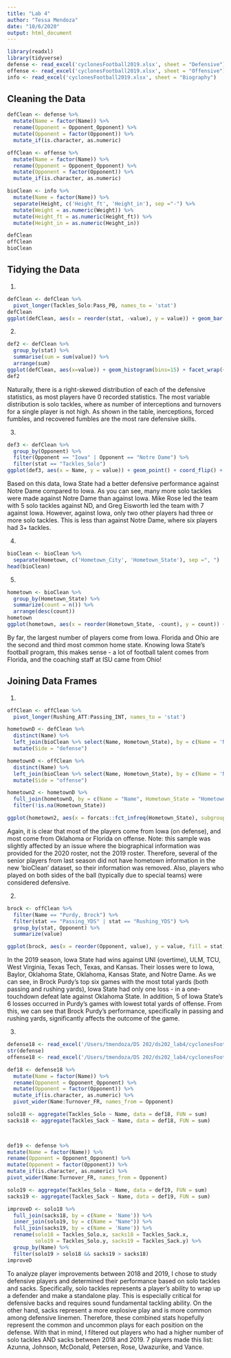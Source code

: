 ```yaml
---
title: "Lab 4"
author: "Tessa Mendoza"
date: "10/6/2020"
output: html_document
---
```


```r
library(readxl)
library(tidyverse)
defense <- read_excel('cyclonesFootball2019.xlsx', sheet = "Defensive")
offense <- read_excel('cyclonesFootball2019.xlsx', sheet = "Offensive")
info <- read_excel('cyclonesFootball2019.xlsx', sheet = "Biography")
```

## Cleaning the Data
```r
defClean <- defense %>%
  mutate(Name = factor(Name)) %>%
  rename(Opponent = Opponent_Opponent) %>%
  mutate(Opponent = factor(Opponent)) %>%
  mutate_if(is.character, as.numeric)

offClean <- offense %>%
  mutate(Name = factor(Name)) %>%
  rename(Opponent = Opponent_Opponent) %>%
  mutate(Opponent = factor(Opponent)) %>%
  mutate_if(is.character, as.numeric)

bioClean <- info %>%
  mutate(Name = factor(Name)) %>%
  separate(Height, c('Height_ft', 'Height_in'), sep ="-") %>%
  mutate(Weight = as.numeric(Weight)) %>%
  mutate(Height_ft = as.numeric(Height_ft)) %>%
  mutate(Height_in = as.numeric(Height_in))
```
```r
defClean
offClean
bioClean
```

## Tidying the Data

1)
```r
defClean <- defClean %>%
  pivot_longer(Tackles_Solo:Pass_PB, names_to = 'stat')
defClean
ggplot(defClean, aes(x = reorder(stat, -value), y = value)) + geom_bar(stat = 'identity') + coord_flip() + labs(x = 'Frequency', y = 'Stat', title = 'Frequency of Defensive Stats')
```

2) 
```r
def2 <- defClean %>%
  group_by(stat) %>%
  summarise(sum = sum(value)) %>%
  arrange(sum)
ggplot(defClean, aes(x=value)) + geom_histogram(bins=15) + facet_wrap(~stat)
def2
```

Naturally, there is a right-skewed distribution of each of the defensive statistics, as most players have 0 recorded statistics. The most variable distribution is solo tackles, where as number of interceptions and turnovers for a single player is not high. As shown in the table, inerceptions, forced fumbles, and recovered fumbles are the most rare defensive skills. 

3)
```r
def3 <- defClean %>%
  group_by(Opponent) %>%
  filter(Opponent == "Iowa" | Opponent == "Notre Dame") %>%
  filter(stat == "Tackles_Solo")
ggplot(def3, aes(x = Name, y = value)) + geom_point() + coord_flip() + facet_wrap(~Opponent)
```

Based on this data, Iowa State had a better defensive performance against Notre Dame compared to Iowa. As you can see, many more solo tackles were made against Notre Dame than against Iowa. Mike Rose led the team with 5 solo tackles against ND, and Greg Eisworth led the team with 7 against Iowa. However, against Iowa, only two other players had three or more solo tackles. This is less than against Notre Dame, where six players had 3+ tackles. 

4)
```r
bioClean <- bioClean %>%
  separate(Hometown, c('Hometown_City', 'Hometown_State'), sep =", ")
head(bioClean)
```

5) 
```r
hometown <- bioClean %>%
  group_by(Hometown_State) %>%
  summarize(count = n()) %>%
  arrange(desc(count))
hometown
ggplot(hometown, aes(x = reorder(Hometown_State, -count), y = count)) + geom_bar(stat = 'identity') + coord_flip() + labs(x = 'Number of Players', y = 'Hometown State', title = 'Number of ISU Football Players from Each State')
```

By far, the largest number of players come from Iowa. Florida and Ohio are the second and third most common home state. Knowing Iowa State's football program, this makes sense - a lot of football talent comes from Florida, and the coaching staff at ISU came from Ohio!

## Joining Data Frames

1) 
```r
offClean <- offClean %>%
  pivot_longer(Rushing_ATT:Passing_INT, names_to = 'stat')

hometownD <- defClean %>%
  distinct(Name) %>%
  left_join(bioClean %>% select(Name, Hometown_State), by = c(Name = 'Name')) %>%
  mutate(Side = "defense")

hometownO <- offClean %>%
  distinct(Name) %>%
  left_join(bioClean %>% select(Name, Hometown_State), by = c(Name = 'Name')) %>%
  mutate(Side = "offense")

hometown2 <- hometownD %>%
  full_join(hometownO, by = c(Name = "Name", Hometown_State = "Hometown_State", Side = "Side")) %>%
  filter(!is.na(Hometown_State))

ggplot(hometown2, aes(x = forcats::fct_infreq(Hometown_State), subgroup = Side, fill = Side)) + geom_bar(position = "stack") + coord_flip() + labs(x = 'Hometown State', y = 'Number of Players', title = 'Number of ISU Football Players from Each State by Position')

```

Again, it is clear that most of the players come from Iowa (on defense), and most come from Oklahoma or Florida on offense. Note: this sample was slightly affected by an issue where the biographical information was provided for the 2020 roster, not the 2019 roster. Therefore, several of the senior players from last season did not have hometown information in the new 'bioClean' dataset, so their information was removed. Also, players who played on both sides of the ball (typically due to special teams) were considered defensive.

2) 
```r
brock <- offClean %>%
  filter(Name == "Purdy, Brock") %>%
  filter(stat == "Passing_YDS" | stat == "Rushing_YDS") %>%
  group_by(stat, Opponent) %>%
  summarize(value)

ggplot(brock, aes(x = reorder(Opponent, value), y = value, fill = stat)) + geom_bar(stat = 'identity', position = 'stack') + coord_flip() + labs(x = "Opponent", y = "Total Yards", title = "Brock Purdy's Total Rushing and Passing Yards by Game")

```

In the 2019 season, Iowa State had wins against UNI (overtime), ULM, TCU, West Virginia, Texas Tech, Texas, and Kansas. Their losses were to Iowa, Baylor, Oklahoma State, Oklahoma, Kansas State, and Notre Dame. As we can see, in Brock Purdy's top six games with the most total yards (both passing and rushing yards), Iowa State had only one loss - in a one-touchdown defeat late against Oklahoma State. In addition, 5 of Iowa State's 6 losses occurred in Purdy's games with lowest total yards of offense. From this, we can see that Brock Purdy's performance, specifically in passing and rushing yards, significantly affects the outcome of the game.

3) 
```r
defense18 <- read_excel('/Users/tmendoza/DS 202/ds202_lab4/cyclonesFootball2018.xlsx', sheet = "Defensive")
str(defense)
offense18 <- read_excel('/Users/tmendoza/DS 202/ds202_lab4/cyclonesFootball2018.xlsx', sheet = "Offensive")

def18 <- defense18 %>%
  mutate(Name = factor(Name)) %>%
  rename(Opponent = Opponent_Opponent) %>%
  mutate(Opponent = factor(Opponent)) %>%
  mutate_if(is.character, as.numeric) %>%
  pivot_wider(Name:Turnover_FR, names_from = Opponent)

solo18 <- aggregate(Tackles_Solo ~ Name, data = def18, FUN = sum)
sacks18 <- aggregate(Tackles_Sack ~ Name, data = def18, FUN = sum)


  
def19 <- defense %>%
mutate(Name = factor(Name)) %>%
rename(Opponent = Opponent_Opponent) %>%
mutate(Opponent = factor(Opponent)) %>%
mutate_if(is.character, as.numeric) %>%
pivot_wider(Name:Turnover_FR, names_from = Opponent)

solo19 <- aggregate(Tackles_Solo ~ Name, data = def19, FUN = sum)
sacks19 <- aggregate(Tackles_Sack ~ Name, data = def19, FUN = sum)

improveD <- solo18 %>%
  full_join(sacks18, by = c(Name = 'Name')) %>%
  inner_join(solo19, by = c(Name = "Name")) %>%
  full_join(sacks19, by = c(Name = 'Name')) %>%
  rename(solo18 = Tackles_Solo.x, sacks18 = Tackles_Sack.x, 
         solo19 = Tackles_Solo.y, sacks19 = Tackles_Sack.y) %>%
  group_by(Name) %>%
  filter(solo19 > solo18 && sacks19 > sacks18)
improveD
```

To analyze player improvements between 2018 and 2019, I chose to study defensive players and determined their performance based on solo tackles and sacks. Specifically, solo tackles represents a player's ability to wrap up a defender and make a standalone play. This is especially critical for defensive backs and requires sound fundamental tackling ability. On the other hand, sacks represent a more explosive play and is more common among defensive linemen. Therefore, these combined stats hopefully represent the common and uncommon plays for each position on the defense. With that in mind, I filtered out players who had a higher number of solo tackles AND sacks between 2018 and 2019. 7 players made this list: Azunna, Johnson, McDonald, Petersen, Rose, Uwazurike, and Vance. 


